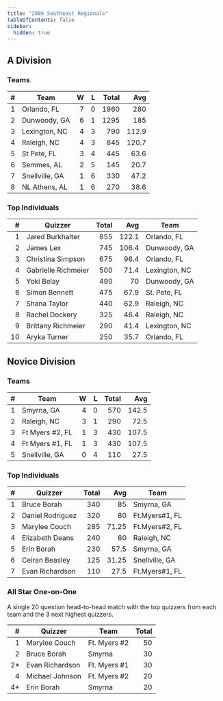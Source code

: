 ```yaml
---
title: "2006 Southeast Regionals"
tableOfContents: false
sidebar:
  hidden: true
---
```


## A Division

### Teams

|    # | Team           |    W |    L | Total |   Avg |
| ---: | -------------- | ---: | ---: | ----: | ----: |
|    1 | Orlando, FL    |    7 |    0 |  1960 |   280 |
|    2 | Dunwoody, GA   |    6 |    1 |  1295 |   185 |
|    3 | Lexington, NC  |    4 |    3 |   790 | 112.9 |
|    4 | Raleigh, NC    |    4 |    3 |   845 | 120.7 |
|    5 | St Pete, FL    |    3 |    4 |   445 |  63.6 |
|    6 | Semmes, AL     |    2 |    5 |   145 |  20.7 |
|    7 | Snellville, GA |    1 |    6 |   330 |  47.2 |
|    8 | NL Athens, AL  |    1 |    6 |   270 |  38.6 |

### Top Individuals

|    # | Quizzer             | Total |   Avg | Team          |
| ---: | ------------------- | ----: | ----: | ------------- |
|    1 | Jared Burkhalter    |   855 | 122.1 | Orlando, FL   |
|    2 | James Lex           |   745 | 106.4 | Dunwoody, GA  |
|    3 | Christina Simpson   |   675 |  96.4 | Orlando, FL   |
|    4 | Gabrielle Richmeier |   500 |  71.4 | Lexington, NC |
|    5 | Yoki Belay          |   490 |    70 | Dunwoody, GA  |
|    6 | Simon Bennett       |   475 |  67.9 | St. Pete, FL  |
|    7 | Shana Taylor        |   440 |  62.9 | Raleigh, NC   |
|    8 | Rachel Dockery      |   325 |  46.4 | Raleigh, NC   |
|    9 | Brittany Richmeier  |   290 |  41.4 | Lexington, NC |
|   10 | Aryka Turner        |   250 |  35.7 | Orlando, FL   |

## Novice Division

### Teams

|    # | Team            |    W |    L | Total |   Avg |
| ---: | --------------- | ---: | ---: | ----: | ----: |
|    1 | Smyrna, GA      |    4 |    0 |   570 | 142.5 |
|    2 | Raleigh, NC     |    3 |    1 |   290 |  72.5 |
|    3 | Ft Myers #2, FL |    1 |    3 |   430 | 107.5 |
|    4 | Ft Myers #1, FL |    1 |    3 |   430 | 107.5 |
|    5 | Snellville, GA  |    0 |    4 |   110 |  27.5 |

### Top Individuals

|    # | Quizzer          | Total |   Avg | Team           |
| ---: | ---------------- | ----: | ----: | -------------- |
|    1 | Bruce Borah      |   340 |    85 | Smyrna, GA     |
|    2 | Daniel Rodriguez |   320 |    80 | Ft.Myers#1, FL |
|    3 | Marylee Couch    |   285 | 71.25 | Ft.Myers#2, FL |
|    4 | Elizabeth Deans  |   240 |    60 | Raleigh, NC    |
|    5 | Erin Borah       |   230 |  57.5 | Smyrna, GA     |
|    6 | Ceiran Beasley   |   125 | 31.25 | Snellville, GA |
|    7 | Evan Richardson  |   110 |  27.5 | Ft.Myers#1, FL |

### All Star One-on-One

A single 20 question head-to-head match with the top quizzers from each team and the 3 next highest quizzers.

|    # | Quizzer         | Team         | Total |
| ---: | --------------- | ------------ | ----: |
|    1 | Marylee Couch   | Ft. Myers #2 |    50 |
|    2 | Bruce Borah     | Smyrna       |    30 |
|   2* | Evan Richardson | Ft. Myers #1 |    30 |
|    4 | Michael Johnson | Ft. Myers #2 |    20 |
|   4* | Erin Borah      | Smyrna       |    20 |


